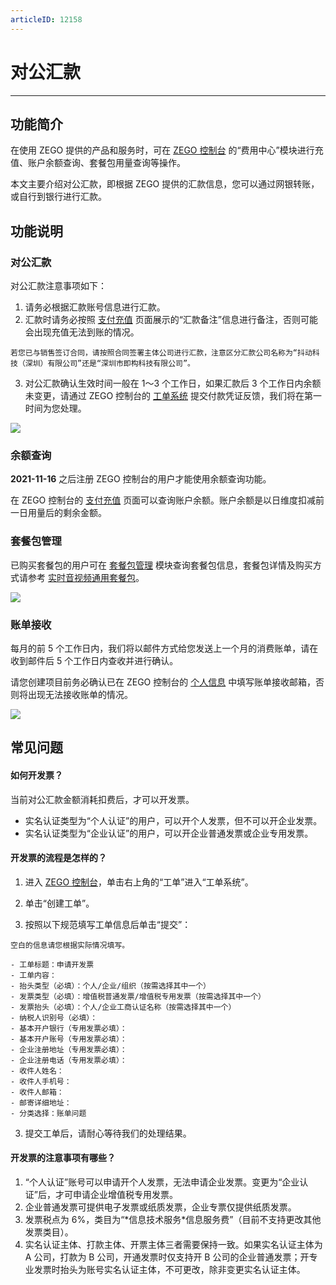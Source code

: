 ```yaml
---
articleID: 12158
---
```

# 对公汇款

- - -

## 功能简介

在使用 ZEGO 提供的产品和服务时，可在 [ZEGO 控制台](https://console.zego.im) 的“费用中心”模块进行充值、账户余额查询、套餐包用量查询等操作。

本文主要介绍对公汇款，即根据 ZEGO 提供的汇款信息，您可以通过网银转账，或自行到银行进行汇款。

## 功能说明

### 对公汇款

对公汇款注意事项如下：

1. 请务必根据汇款账号信息进行汇款。
2. 汇款时请务必按照 [支付充值](https://console.zego.im/spendingCenter/recharge) 页面展示的“汇款备注”信息进行备注，否则可能会出现充值无法到账的情况。

<Warning title="注意">


    若您已与销售签订合同，请按照合同签署主体公司进行汇款，注意区分汇款公司名称为“抖动科技（深圳）有限公司”还是“深圳市即构科技有限公司”。

</Warning>


3. 对公汇款确认生效时间一般在 1～3 个工作日，如果汇款后 3 个工作日内余额未变更，请通过 ZEGO 控制台的 [工单系统](https://console.zego.im/workorder/create) 提交付款凭证反馈，我们将在第一时间为您处理。
<Frame width="512" height="auto" caption=""><img src="https://doc-media.zego.im/sdk-doc/Pics/console/00007.png" /></Frame>


### 余额查询

<Warning title="注意">


**2021-11-16** 之后注册 ZEGO 控制台的用户才能使用余额查询功能。

</Warning>



在 ZEGO 控制台的 [支付充值](https://console.zego.im/spendingCenter/recharge) 页面可以查询账户余额。账户余额是以日维度扣减前一日用量后的剩余金额。


### 套餐包管理

已购买套餐包的用户可在 [套餐包管理](https://console.zego.im/spendingCenter/packages) 模块查询套餐包信息，套餐包详情及购买方式请参考 [实时音视频通用套餐包](/real-time-video-android-java/introduction/pricing/universal-bundle)。

<Frame width="512" height="auto" caption=""><img src="https://doc-media.zego.im/sdk-doc/Pics/console/00008.png" /></Frame>

### 账单接收

每月的前 5 个工作日内，我们将以邮件方式给您发送上一个月的消费账单，请在收到邮件后 5 个工作日内查收并进行确认。

<Warning title="注意">


请您创建项目前务必确认已在 ZEGO 控制台的 [个人信息](https://console.zego.im/profile/userinfo) 中填写账单接收邮箱，否则将出现无法接收账单的情况。

</Warning>



<Frame width="512" height="auto" caption=""><img src="https://doc-media.zego.im/sdk-doc/Pics/console/00009.png" /></Frame>

## 常见问题

#### 如何开发票？

当前对公汇款金额消耗扣费后，才可以开发票。

- 实名认证类型为“个人认证”的用户，可以开个人发票，但不可以开企业发票。
- 实名认证类型为“企业认证”的用户，可以开企业普通发票或企业专用发票。

#### 开发票的流程是怎样的？

1. 进入 [ZEGO 控制台](https://console.zego.im)，单击右上角的“工单”进入“工单系统”。

2. 单击“创建工单”。

3. 按照以下规范填写工单信息后单击“提交”：

<Note title="说明">


    空白的信息请您根据实际情况填写。

</Note>



    - 工单标题：申请开发票
    - 工单内容：
    - 抬头类型（必填）：个人/企业/组织（按需选择其中一个）
    - 发票类型（必填）：增值税普通发票/增值税专用发票（按需选择其中一个）
    - 发票抬头（必填）：个人/企业工商认证名称（按需选择其中一个）
    - 纳税人识别号（必填）：
    - 基本开户银行（专用发票必填）：
    - 基本开户账号（专用发票必填）：
    - 企业注册地址（专用发票必填）：
    - 企业注册电话（专用发票必填）：
    - 收件人姓名：
    - 收件人手机号：
    - 收件人邮箱：
    - 邮寄详细地址：
    - 分类选择：账单问题

3. 提交工单后，请耐心等待我们的处理结果。

#### 开发票的注意事项有哪些？

1. “个人认证”账号可以申请开个人发票，无法申请企业发票。变更为“企业认证”后，才可申请企业增值税专用发票。
2. 企业普通发票可提供电子发票或纸质发票，企业专票仅提供纸质发票。
3. 发票税点为 6%，类目为“\*信息技术服务*信息服务费”（目前不支持更改其他发票类目）。
4. 实名认证主体、打款主体、开票主体三者需要保持一致。如果实名认证主体为 A 公司，打款为 B 公司，开通发票时仅支持开 B 公司的企业普通发票；开专业发票时抬头为账号实名认证主体，不可更改，除非变更实名认证主体。
